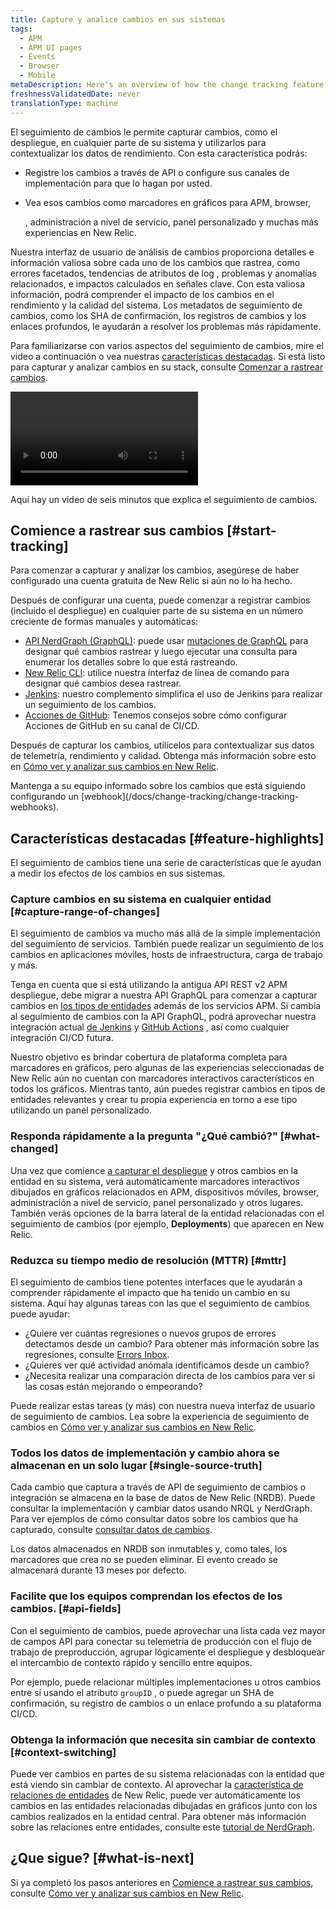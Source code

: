 ```yaml
---
title: Capture y analice cambios en sus sistemas
tags:
  - APM
  - APM UI pages
  - Events
  - Browser
  - Mobile
metaDescription: Here's an overview of how the change tracking feature can help you analyze the effects of recent changes on your users and systems.
freshnessValidatedDate: never
translationType: machine
---
```



El seguimiento de cambios le permite capturar cambios, como el despliegue, en cualquier parte de su sistema y utilizarlos para contextualizar los datos de rendimiento. Con esta característica podrás:

* Registre los cambios a través de API o configure sus canales de implementación para que lo hagan por usted.

* Vea esos cambios como marcadores en gráficos para APM, browser,

  <InlinePopover type="mobile"/>

  , administración a nivel de servicio, panel personalizado y muchas más experiencias en New Relic.

Nuestra interfaz de usuario de análisis de cambios proporciona detalles e información valiosa sobre cada uno de los cambios que rastrea, como errores facetados, tendencias de atributos de log , problemas y anomalías relacionados, e impactos calculados en señales clave. Con esta valiosa información, podrá comprender el impacto de los cambios en el rendimiento y la calidad del sistema. Los metadatos de seguimiento de cambios, como los SHA de confirmación, los registros de cambios y los enlaces profundos, le ayudarán a resolver los problemas más rápidamente.

Para familiarizarse con varios aspectos del seguimiento de cambios, mire el video a continuación o vea nuestras [características destacadas](#feature-highlights). Si está listo para capturar y analizar cambios en su stack, consulte [Comenzar a rastrear cambios](#start-tracking).

<Video
  id="ikRUKJf7hyU"
  type="youtube"
/>

<figcaption>
  Aquí hay un video de seis minutos que explica el seguimiento de cambios.
</figcaption>

## Comience a rastrear sus cambios [#start-tracking]

Para comenzar a capturar y analizar los cambios, asegúrese de haber configurado una cuenta gratuita de New Relic si aún no lo ha hecho.

<InlineSignup/>

Después de configurar una cuenta, puede comenzar a registrar cambios (incluido el despliegue) en cualquier parte de su sistema en un número creciente de formas manuales y automáticas:

* [API NerdGraph (GraphQL)](/docs/change-tracking/change-tracking-graphql): puede usar [mutaciones de GraphQL](/docs/apis/nerdgraph/get-started/nerdgraph-explorer/#mutations) para designar qué cambios rastrear y luego ejecutar una consulta para enumerar los detalles sobre lo que está rastreando.
* [New Relic CLI](/docs/change-tracking/change-tracking-cli): utilice nuestra interfaz de línea de comando para designar qué cambios desea rastrear.
* [Jenkins](/docs/change-tracking/ci-cd/change-tracking-jenkins): nuestro complemento simplifica el uso de Jenkins para realizar un seguimiento de los cambios.
* [Acciones de GitHub](/docs/change-tracking/ci-cd/change-tracking-github-actions): Tenemos consejos sobre cómo configurar Acciones de GitHub en su canal de CI/CD.

Después de capturar los cambios, utilícelos para contextualizar sus datos de telemetría, rendimiento y calidad. Obtenga más información sobre esto en [Cómo ver y analizar sus cambios en New Relic](/docs/change-tracking/change-tracking-view-analyze/).

<Callout variant="tip">
  Mantenga a su equipo informado sobre los cambios que está siguiendo configurando un [webhook](/docs/change-tracking/change-tracking-webhooks).
</Callout>

## Características destacadas [#feature-highlights]

El seguimiento de cambios tiene una serie de características que le ayudan a medir los efectos de los cambios en sus sistemas.

### Capture cambios en su sistema en cualquier entidad [#capture-range-of-changes]

El seguimiento de cambios va mucho más allá de la simple implementación del seguimiento de <InlinePopover type="apm"/>servicios. También puede realizar un seguimiento de los cambios en aplicaciones móviles, hosts de infraestructura, carga de trabajo y más.

Tenga en cuenta que si está utilizando la antigua API REST v2 APM despliegue, debe migrar a nuestra API GraphQL para comenzar a capturar cambios en [los tipos de entidades](/docs/new-relic-solutions/new-relic-one/core-concepts/what-entity-new-relic/#find) además de los servicios APM. Si cambia al seguimiento de cambios con la API GraphQL, podrá aprovechar nuestra integración actual [de Jenkins](/docs/change-tracking/ci-cd/change-tracking-jenkins) y [GitHub Actions](/docs/change-tracking/ci-cd/change-tracking-github-actions) , así como cualquier integración CI/CD futura.

Nuestro objetivo es brindar cobertura de plataforma completa para marcadores en gráficos, pero algunas de las experiencias seleccionadas de New Relic aún no cuentan con marcadores interactivos característicos en todos los gráficos. Mientras tanto, aún puedes registrar cambios en tipos de entidades relevantes y crear tu propia experiencia en torno a ese tipo utilizando un panel personalizado.

### Responda rápidamente a la pregunta "¿Qué cambió?" [#what-changed]

Una vez que comience [a capturar el despliegue](#start-tracking) y otros cambios en la entidad en su sistema, verá automáticamente marcadores interactivos dibujados en gráficos relacionados en APM, dispositivos móviles, browser, administración a nivel de servicio, panel personalizado y otros lugares. También verás opciones de la barra lateral de la entidad relacionadas con el seguimiento de cambios (por ejemplo, <DNT>**Deployments**</DNT>) que aparecen en New Relic.

### Reduzca su tiempo medio de resolución (MTTR) [#mttr]

El seguimiento de cambios tiene potentes interfaces que le ayudarán a comprender rápidamente el impacto que ha tenido un cambio en su sistema. Aquí hay algunas tareas con las que el seguimiento de cambios puede ayudar:

* ¿Quiere ver cuántas regresiones o nuevos grupos de errores detectamos desde un cambio? Para obtener más información sobre las regresiones, consulte [Errors Inbox](/docs/errors-inbox/errors-inbox/#status).
* ¿Quieres ver qué actividad anómala identificamos desde un cambio?
* ¿Necesita realizar una comparación directa de los cambios para ver si las cosas están mejorando o empeorando?

Puede realizar estas tareas (y más) con nuestra nueva interfaz de usuario de seguimiento de cambios. Lea sobre la experiencia de seguimiento de cambios en [Cómo ver y analizar sus cambios en New Relic](/docs/change-tracking/change-tracking-view-analyze/).

### Todos los datos de implementación y cambio ahora se almacenan en un solo lugar [#single-source-truth]

Cada cambio que captura a través de API de seguimiento de cambios o integración se almacena en la base de datos de New Relic (NRDB). Puede consultar la implementación y cambiar datos usando NRQL y NerdGraph. Para ver ejemplos de cómo consultar datos sobre los cambios que ha capturado, consulte [consultar datos de cambios](/docs/change-tracking/change-tracking-view-analyze/#query-deployments).

<Callout variant="tip">
  Los datos almacenados en NRDB son inmutables y, como tales, los marcadores que crea no se pueden eliminar. El evento creado se almacenará durante 13 meses por defecto.
</Callout>

### Facilite que los equipos comprendan los efectos de los cambios. [#api-fields]

Con el seguimiento de cambios, puede aprovechar una lista cada vez mayor de campos API para conectar su telemetría de producción con el flujo de trabajo de preproducción, agrupar lógicamente el despliegue y desbloquear el intercambio de contexto rápido y sencillo entre equipos.

Por ejemplo, puede relacionar múltiples implementaciones u otros cambios entre sí usando el atributo `groupID` , o puede agregar un SHA de confirmación, su registro de cambios o un enlace profundo a su plataforma CI/CD.

### Obtenga la información que necesita sin cambiar de contexto [#context-switching]

Puede ver cambios en partes de su sistema relacionadas con la entidad que está viendo sin cambiar de contexto. Al aprovechar la [característica de relaciones de entidades](/docs/apis/nerdgraph/examples/nerdgraph-relationships-api-tutorial/) de New Relic, puede ver automáticamente los cambios en las entidades relacionadas dibujadas en gráficos junto con los cambios realizados en la entidad central. Para obtener más información sobre las relaciones entre entidades, consulte este [tutorial de NerdGraph](/docs/apis/nerdgraph/examples/nerdgraph-relationships-api-tutorial/).

## ¿Que sigue? [#what-is-next]

Si ya completó los pasos anteriores en [Comience a rastrear sus cambios](#start-tracking), consulte [Cómo ver y analizar sus cambios en New Relic](/docs/change-tracking/change-tracking-view-analyze/).
